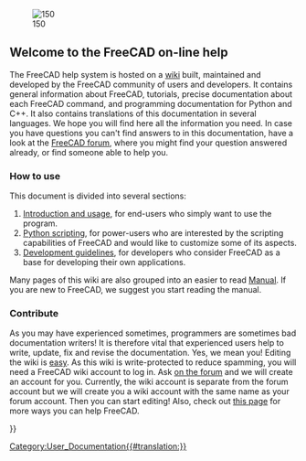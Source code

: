 <languages/>
{{Docnav
|
|[[About_FreeCAD|About FreeCAD]]
}}

[[Image:Crystal_Clear_app_tutorials.png|right|150]]

== Welcome to the FreeCAD on-line help ==

The FreeCAD help system is hosted on a [https://wiki.freecad.org wiki] built, maintained and developed by the FreeCAD community of users and developers. It contains general information about FreeCAD, tutorials, precise documentation about each FreeCAD command, and programming documentation for Python and C++. It also contains translations of this documentation in several languages. We hope you will find here all the information you need. In case you have questions you can't find answers to in this documentation, have a look at the [https://forum.freecad.org FreeCAD forum], where you might find your question answered already, or find someone able to help you.

=== How to use ===

This document is divided into several sections:
# [[User_hub|Introduction and usage]], for end-users who simply want to use the program.
# [[Power_users hub|Python scripting]], for power-users who are interested by the scripting capabilities of FreeCAD and would like to customize some of its aspects.
# [[Developer_hub|Development guidelines]], for developers who consider FreeCAD as a base for developing their own applications.

Many pages of this wiki are also grouped into an easier to read [[Manual|Manual]]. If you are new to FreeCAD, we suggest you start reading the manual.

=== Contribute ===

As you may have experienced sometimes, programmers are sometimes bad documentation writers! It is therefore vital that experienced users help to write, update, fix and revise the documentation. Yes, we mean you! Editing the wiki is [https://www.mediawiki.org/wiki/Help:Formatting easy]. As this wiki is write-protected to reduce spamming, you will need a FreeCAD wiki account to log in. Ask [https://forum.freecad.org/viewtopic.php?t=6830 on the forum] and we will create an account for you. Currently, the wiki account is separate from the forum account but we will create you a wiki account with the same name as your forum account. Then you can start editing!  Also, check out [https://wiki.freecad.org/index.php?title=Help_FreeCAD this page] for more ways you can help FreeCAD.

{{Docnav
|
|[[About_FreeCAD|About FreeCAD]]
}}

{{Userdocnavi{{#translation:}}}}
[[Category:User_Documentation{{#translation:}}]]